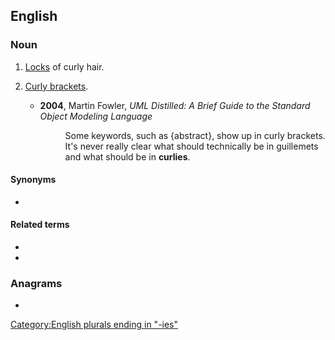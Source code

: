 ==English==

===Noun===
{{en-plural noun}}

# [[lock|Locks]] of curly hair.
# {{lb|en|computing|informal}} [[curly bracket|Curly brackets]].
#* '''2004''', Martin Fowler, ''UML Distilled: A Brief Guide to the Standard Object Modeling Language''
#*: Some keywords, such as {abstract}, show up in curly brackets. It's never really clear what should technically be in guillemets and what should be in '''curlies'''.

====Synonyms====
* {{sense|locks of hair}} {{l|en|curls}}

====Related terms====
* {{l|en|curl}}
* {{l|en|short and curlies}}

===Anagrams===
* {{anagrams|en|a=ceilrsu|Luciers}}

[[Category:English plurals ending in "-ies"]]